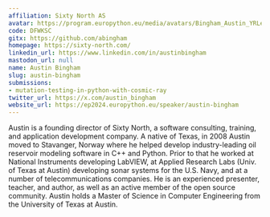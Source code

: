 ```yaml
---
affiliation: Sixty North AS
avatar: https://program.europython.eu/media/avatars/Bingham_Austin_YRLez6W.jpg
code: DFWKSC
gitx: https://github.com/abingham
homepage: https://sixty-north.com/
linkedin_url: https://www.linkedin.com/in/austinbingham
mastodon_url: null
name: Austin Bingham
slug: austin-bingham
submissions:
- mutation-testing-in-python-with-cosmic-ray
twitter_url: https://x.com/austin_bingham
website_url: https://ep2024.europython.eu/speaker/austin-bingham
---
```


Austin is a founding director of Sixty North, a software consulting, training, and application development company. A native of Texas, in 2008 Austin moved to Stavanger, Norway where he helped develop industry-leading oil reservoir modeling software in C++ and Python. Prior to that he worked at National Instruments developing LabVIEW, at Applied Research Labs (Univ. of Texas at Austin) developing sonar systems for the U.S. Navy, and at a number of telecommunications companies. He is an experienced presenter, teacher, and author, as well as an active member of the open source community. Austin holds a Master of Science in Computer Engineering from the University of Texas at Austin.

